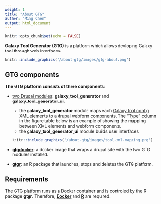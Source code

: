 ```yaml
---
weight: 1
title: "About GTG"
author: "Ming Chen"
output: html_document
---
```


```r
knitr::opts_chunk$set(echo = FALSE)
```

**Galaxy Tool Generator (GTG)** is a platform which allows devloping Galaxy tool through web interfaces.

```r
knitr::include_graphics('/about-gtg/images/gtg-about.png')
```

## GTG components

**The GTG platform consists of three components**:

* [two Drupal modules](https://github.com/MingChen0919/gtgdocs/tree/master/gtg_modules): **galaxy_tool_generator** and **galaxy_tool_generator_ui**.
    + the **galaxy_tool_generator** module maps each [Galaxy tool config](https://docs.galaxyproject.org/en/master/dev/schema.html) XML elements to a drupal webform components. The "Type" column in the figure table below is an example of showing the mapping between XML elements and webform components.
    + the **galaxy_tool_generator_ui** module builds user interfaces
    
    ```r
    knitr::include_graphics('/about-gtg/images/tool-xml-mapping.png')
    ```
    
* [**gtgdocker**](https://github.com/MingChen0919/gtgdocker): a docker image that wraps a drupal site with the two GTG modules installed.

* [**gtgr**](https://github.com/MingChen0919/gtgr): an R package that launches, stops and deletes the GTG platform.

## Requirements

The GTG platform runs as a Docker container and is controled by the R package **gtgr**. Therefore, [**Docker**](https://www.docker.com/) and [**R**](https://www.r-project.org/) are required.
     